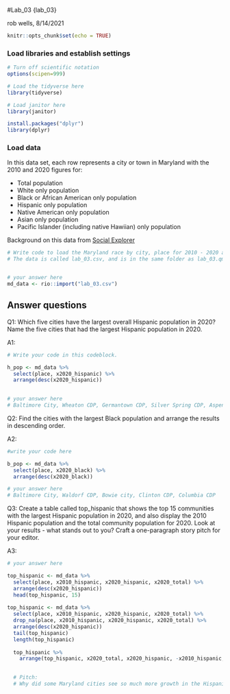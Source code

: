 #Lab_03 {lab_03}

rob wells, 8/14/2021

```r
knitr::opts_chunk$set(echo = TRUE)
```

### Load libraries and establish settings
```r
# Turn off scientific notation
options(scipen=999)

# Load the tidyverse here
library(tidyverse)

# Load janitor here
library(janitor)

install.packages("dplyr")
library(dplyr)

```

### Load data

In this data set, each row represents a city or town in Maryland with the 2010 and 2020 figures for: 

-  Total population 
-  White only population
-  Black or African American only population
-  Hispanic only population 
-  Native American only population
-  Asian only population
-  Pacific Islander (including native Hawiian) only population

Background on this data from [Social Explorer](https://www.socialexplorer.com/data/ACS2016_5yr/metadata/?ds=ACS16_5yr&table=B02001) 
```r
# Write code to load the Maryland race by city, place for 2010 - 2020 and call it md_race.
# The data is called lab_03.csv, and is in the same folder as lab_03.qmd (this data notebook)


# your answer here
md_data <- rio::import("lab_03.csv")

```


## Answer questions

Q1: Which five cities have the largest overall Hispanic population in 2020? Name the five cities that had the largest Hispanic population in 2020. 

A1:
```r

# Write your code in this codeblock.

h_pop <- md_data %>%
  select(place, x2020_hispanic) %>%
  arrange(desc(x2020_hispanic))
 

# your answer here
# Baltimore City, Wheaton CDP, Germantown CDP, Silver Spring CDP, Aspen Hill CDP

```

Q2: Find the cities with the largest Black population and arrange the results in descending order. 

A2:

```r
#write your code here

b_pop <- md_data %>%
  select(place, x2020_black) %>%
  arrange(desc(x2020_black))

# your answer here
# Baltimore City, Waldorf CDP, Bowie city, Clinton CDP, Columbia CDP

```

Q3: Create a table called top_hispanic that shows the top 15 communities with the largest Hispanic population in 2020, and also display the 2010 Hispanic population and the total community population for 2020. Look at your results - what stands out to you? Craft a one-paragraph story pitch for your editor. 

A3:

```r

# your answer here

top_hispanic <- md_data %>%
  select(place, x2010_hispanic, x2020_hispanic, x2020_total) %>%
  arrange(desc(x2020_hispanic))
  head(top_hispanic, 15) 
 
top_hispanic <- md_data %>%
  select(place, x2010_hispanic, x2020_hispanic, x2020_total) %>%
  drop_na(place, x2010_hispanic, x2020_hispanic, x2020_total) %>%
  arrange(desc(x2020_hispanic))
  tail(top_hispanic)
  length(top_hispanic)
  
  top_hispanic %>%
    arrange(top_hispanic, x2020_total, x2020_hispanic, -x2010_hispanic, place)

  
  # Pitch:
  # Why did some Maryland cities see so much more growth in the Hispanic population than others between 2010 and 2020? Baltimore city grew by about 10,000, Aspen Hill CDP grew by about 8,000 and Montgomery Village CDP grew by about 5,000 between 2010 and 2020. Most of the other Maryland cities that currently have the highest Hispanic population only saw growth of around 2,000 and 3,000. What is making certain cities more desirable for Hispanic people than others? And on the contrary, what are the Maryland cities that saw the largest decrease in their Hispanic population? What makes those cities so undesirable?

```
